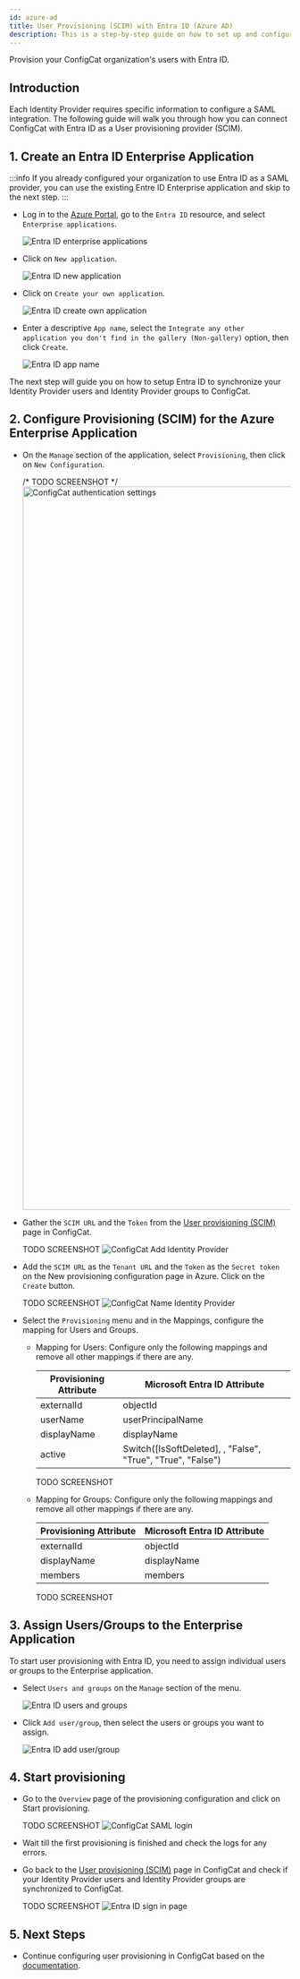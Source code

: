 ```yaml
---
id: azure-ad
title: User Provisioning (SCIM) with Entra ID (Azure AD) 
description: This is a step-by-step guide on how to set up and configure Entra ID (Azure AD) as a User provisioning (SCIM) provider for your organization.
---
```



Provision your ConfigCat organization's users with Entra ID.

## Introduction

Each Identity Provider requires specific information to configure a SAML integration. The following guide will walk you through how you can connect ConfigCat with Entra ID as a User provisioning provider (SCIM).

## 1. Create an Entra ID Enterprise Application

:::info
If you already configured your organization to use Entra ID as a SAML provider, you can use the existing Entre ID Enterprise application and skip to the next step.
:::

- Log in to the <a href="https://portal.azure.com/" target="_blank">Azure Portal</a>, go to the `Entra ID` resource, and select `Enterprise applications`.

  <img className="bordered-img" src="/docs/assets/saml/azure-ad/eapplications.png" alt="Entra ID enterprise applications" decoding="async" loading="lazy"/>

- Click on `New application`.

  <img className="bordered-img" src="/docs/assets/saml/azure-ad/new_app.png" alt="Entra ID new application" decoding="async" loading="lazy"/>

- Click on `Create your own application`.

  <img className="bordered-img" src="/docs/assets/saml/azure-ad/create_app.png" alt="Entra ID create own application" decoding="async" loading="lazy"/>

- Enter a descriptive `App name`, select the `Integrate any other application you don't find in the gallery (Non-gallery)` option, then click `Create`.

  <img className="bordered-img" src="/docs/assets/saml/azure-ad/app_name.png" alt="Entra ID app name" decoding="async" loading="lazy"/>

The next step will guide you on how to setup Entra ID to synchronize your Identity Provider users and Identity Provider groups to ConfigCat.

## 2. Configure Provisioning (SCIM) for the Azure Enterprise Application

- On the `Manage` section of the application, select `Provisioning`, then click on  `New Configuration`.

  /* TODO SCREENSHOT */
  <img className="bordered-img" src="/docs/assets/saml/dashboard/authentication.png" width="1293" alt="ConfigCat authentication settings" decoding="async" loading="lazy"/>

- Gather the `SCIM URL` and the `Token` from the [User provisioning (SCIM)](https://app.configcat.com/organization/user-provisioning/) page in ConfigCat.

  TODO SCREENSHOT
  <img className="bordered-img" src="/docs/assets/saml/dashboard/add_idp.png" alt="ConfigCat Add Identity Provider" decoding="async" loading="lazy"/>

- Add the `SCIM URL` as the `Tenant URL` and the `Token` as the `Secret token` on the New provisioning configuration page in Azure. Click on the `Create` button.

  TODO SCREENSHOT
  <img className="bordered-img" src="/docs/assets/saml/dashboard/aad_name.png" alt="ConfigCat Name Identity Provider" decoding="async" loading="lazy"/>

- Select the `Provisioning` menu and in the Mappings, configure the mapping for Users and Groups.
  - Mapping for Users:
    Configure only the following mappings and remove all other mappings if there are any.
    
    | Provisioning Attribute  | Microsoft Entra ID Attribute                                |
    | ----------------------- | ----------------------------------------------------------- | 
    | externalId              | objectId                                                    |
    | userName                | userPrincipalName                                           |
    | displayName             | displayName                                                 |
    | active                  | Switch([IsSoftDeleted], , "False", "True", "True", "False") |
  
    TODO SCREENSHOT
  - Mapping for Groups:
    Configure only the following mappings and remove all other mappings if there are any.
    
    | Provisioning Attribute  | Microsoft Entra ID Attribute |
    | ----------------------- | ---------------------------- | 
    | externalId              | objectId                     |
    | displayName             | displayName                  |
    | members                 | members                      |

    TODO SCREENSHOT

## 3. Assign Users/Groups to the Enterprise Application

To start user provisioning with Entra ID, you need to assign individual users or groups to the Enterprise application.

- Select `Users and groups` on the `Manage` section of the menu.

  <img className="bordered-img" src="/docs/assets/saml/azure-ad/users_groups.png" alt="Entra ID users and groups" decoding="async" loading="lazy"/>

- Click `Add user/group`, then select the users or groups you want to assign.

  <img className="bordered-img" src="/docs/assets/saml/azure-ad/add_users.png" alt="Entra ID add user/group" decoding="async" loading="lazy"/>

## 4. Start provisioning

- Go to the `Overview` page of the provisioning configuration and click on Start provisioning.

  TODO SCREENSHOT
  <img className="bordered-img" src="/docs/assets/saml/dashboard/saml_login.png" alt="ConfigCat SAML login" decoding="async" loading="lazy" />

- Wait till the first provisioning is finished and check the logs for any errors.

- Go back to the [User provisioning (SCIM)](https://app.configcat.com/organization/user-provisioning/) page in ConfigCat and check if your Identity Provider users and Identity Provider groups are synchronized to ConfigCat.

  TODO SCREENSHOT
  <img className="bordered-img" src="/docs/assets/saml/azure-ad/login.png" alt="Entra ID sign in page" decoding="async" loading="lazy" />

## 5. Next Steps

- Continue configuring user provisioning in ConfigCat based on the [documentation](../overview.mdx#groups).
